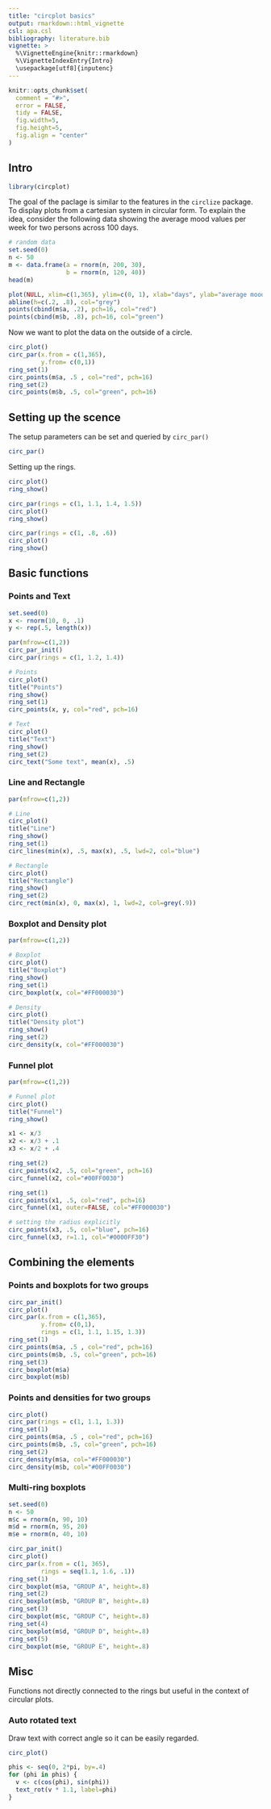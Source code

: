 ```yaml
---
title: "circplot basics"
output: rmarkdown::html_vignette
csl: apa.csl
bibliography: literature.bib
vignette: >
  %\VignetteEngine{knitr::rmarkdown}
  %\VignetteIndexEntry{Intro}
  \usepackage[utf8]{inputenc}
---
```



```r
knitr::opts_chunk$set(
  comment = "#>",
  error = FALSE,
  tidy = FALSE,
  fig.width=5, 
  fig.height=5,
  fig.align = "center"
)
```

## Intro

```r
library(circplot)
```

The goal of the paclage is similar to the features in the `circlize` package. To display plots from a cartesian system in circular form. To explain the idea, consider the following data showing the average mood values per week for two persons across 100 days.

```r
# random data
set.seed(0)
n <- 50
m <- data.frame(a = rnorm(n, 200, 30),
                b = rnorm(n, 120, 40))
head(m)
```

```r
plot(NULL, xlim=c(1,365), ylim=c(0, 1), xlab="days", ylab="average mood")
abline(h=c(.2, .8), col="grey")
points(cbind(m$a, .2), pch=16, col="red")
points(cbind(m$b, .8), pch=16, col="green")
```

Now we want to plot the data on the outside of a circle.

```r
circ_plot()
circ_par(x.from = c(1,365),
         y.from= c(0,1))
ring_set(1)
circ_points(m$a, .5 , col="red", pch=16)
ring_set(2)
circ_points(m$b, .5, col="green", pch=16)
```



## Setting up the scence

The setup parameters can be set and queried by `circ_par()`

```r
circ_par()
```

Setting up the rings.

```r
circ_plot()
ring_show()

circ_par(rings = c(1, 1.1, 1.4, 1.5))
circ_plot()
ring_show()

circ_par(rings = c(1, .8, .6))
circ_plot()
ring_show()
```


## Basic functions

### Points and Text

```r
set.seed(0)
x <- rnorm(10, 0, .1)
y <- rep(.5, length(x)) 

par(mfrow=c(1,2))
circ_par_init()
circ_par(rings = c(1, 1.2, 1.4))

# Points
circ_plot()
title("Points")
ring_show()
ring_set(1)
circ_points(x, y, col="red", pch=16)

# Text
circ_plot()
title("Text")
ring_show()
ring_set(2)
circ_text("Some text", mean(x), .5)
```


### Line and Rectangle

```r
par(mfrow=c(1,2))

# Line
circ_plot()
title("Line")
ring_show()
ring_set(1)
circ_lines(min(x), .5, max(x), .5, lwd=2, col="blue")

# Rectangle
circ_plot()
title("Rectangle")
ring_show()
ring_set(2)
circ_rect(min(x), 0, max(x), 1, lwd=2, col=grey(.9))

```


### Boxplot and Density plot

```r
par(mfrow=c(1,2))

# Boxplot
circ_plot()
title("Boxplot")
ring_show()
ring_set(1)
circ_boxplot(x, col="#FF000030")

# Density
circ_plot()
title("Density plot")
ring_show()
ring_set(2)
circ_density(x, col="#FF000030")
```


### Funnel plot

```r
par(mfrow=c(1,2))

# Funnel plot
circ_plot()
title("Funnel")
ring_show()

x1 <- x/3
x2 <- x/3 + .1
x3 <- x/2 + .4

ring_set(2)
circ_points(x2, .5, col="green", pch=16)
circ_funnel(x2, col="#00FF0030")

ring_set(1)
circ_points(x1, .5, col="red", pch=16)
circ_funnel(x1, outer=FALSE, col="#FF000030")

# setting the radius explicitly
circ_points(x3, .5, col="blue", pch=16)
circ_funnel(x3, r=1.1, col="#0000FF30")
```



## Combining the elements


### Points and boxplots for two groups

```r
circ_par_init()
circ_plot()
circ_par(x.from = c(1,365),
         y.from= c(0,1),
         rings = c(1, 1.1, 1.15, 1.3))
ring_set(1)
circ_points(m$a, .5 , col="red", pch=16)
circ_points(m$b, .5, col="green", pch=16)
ring_set(3)
circ_boxplot(m$a)
circ_boxplot(m$b)
```


### Points and densities for two groups

```r
circ_plot()
circ_par(rings = c(1, 1.1, 1.3))
ring_set(1)
circ_points(m$a, .5 , col="red", pch=16)
circ_points(m$b, .5, col="green", pch=16)
ring_set(2)
circ_density(m$a, col="#FF000030")
circ_density(m$b, col="#00FF0030")
```


### Multi-ring boxplots

```r
set.seed(0)
n <- 50
m$c = rnorm(n, 90, 10)
m$d = rnorm(n, 95, 20)
m$e = rnorm(n, 40, 10)

circ_par_init()
circ_plot()
circ_par(x.from = c(1, 365),
         rings = seq(1.1, 1.6, .1))
ring_set(1)
circ_boxplot(m$a, "GROUP A", height=.8)
ring_set(2)
circ_boxplot(m$b, "GROUP B", height=.8)
ring_set(3)
circ_boxplot(m$c, "GROUP C", height=.8)
ring_set(4)
circ_boxplot(m$d, "GROUP D", height=.8)
ring_set(5)
circ_boxplot(m$e, "GROUP E", height=.8)
```

## Misc

Functions not directly connected to the rings but useful in the context of circular plots. 


### Auto rotated text

Draw text with correct angle so it can be easily regarded.

```r
circ_plot()

phis <- seq(0, 2*pi, by=.4)
for (phi in phis) {
  v <- c(cos(phi), sin(phi))
  text_rot(v * 1.1, label=phi)
}
```




